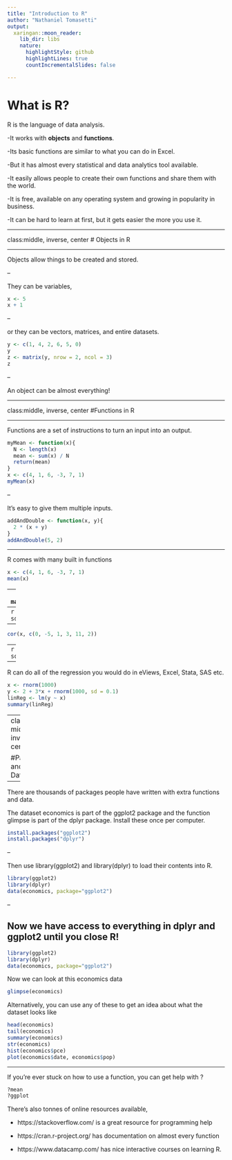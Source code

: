 ```yaml
---
title: "Introduction to R"
author: "Nathaniel Tomasetti"
output:
  xaringan::moon_reader:
    lib_dir: libs
    nature:
      highlightStyle: github
      highlightLines: true
      countIncrementalSlides: false

---
```


# What is R?

R is the language of data analysis.

-It works with **objects** and **functions**.

-Its basic functions are similar to what you can do in Excel.

-But it has almost every statistical and data analytics tool available.

-It easily allows people to create their own functions and share them with the world.

-It is free, available on any operating system and growing in popularity in business.

-It can be hard to learn at first, but it gets easier the more you use it.

---

class:middle, inverse, center
# Objects in R

---

Objects allow things to be created and stored.

--

They can be variables,
```r
x <- 5
x + 1
```
--

or they can be vectors, matrices, and entire datasets.
```r
y <- c(1, 4, 2, 6, 5, 0)
y
z <- matrix(y, nrow = 2, ncol = 3)
z
```
--

An object can be almost everything!


---

class:middle, inverse, center
#Functions in R

---

Functions are a set of instructions to turn an input into an output.

```r
myMean <- function(x){
  N <- length(x)
  mean <- sum(x) / N
  return(mean)
}
x <- c(4, 1, 6, -3, 7, 1)
myMean(x)
```

--

It's easy to give them multiple inputs.

```r
addAndDouble <- function(x, y){
  2 * (x + y)
}
addAndDouble(5, 2)
```

---

R comes with many built in functions
```r
x <- c(4, 1, 6, -3, 7, 1)
mean(x)
```
--
```r
max(x)
```
--
```r
sd(x)
```
--
```r
cor(x, c(0, -5, 1, 3, 11, 2))
```
--
```r
sort(x)
```

---

R can do all of the regression you would do in eViews, Excel, Stata, SAS etc.

```r
x <- rnorm(1000)
y <- 2 + 3*x + rnorm(1000, sd = 0.1)
linReg <- lm(y ~ x)
summary(linReg)
```

---
class: middle, inverse, center

#Packages and Datasets

---

There are thousands of packages people have written with extra functions and data.

The dataset economics is part of the ggplot2 package and the function glimpse is part of the dplyr package. Install these once per computer.

```r
install.packages("ggplot2")
install.packages("dplyr")
```

--

Then use library(ggplot2) and library(dplyr) to load their contents into R.

```r
library(ggplot2)
library(dplyr)
data(economics, package="ggplot2")

```

--

Now we have access to everything in dplyr and ggplot2 until you close R!
---

```r
library(ggplot2)
library(dplyr)
data(economics, package="ggplot2")
```

Now we can look at this economics data

```r
glimpse(economics)
```

Alternatively, you can use any of these to get an idea about what the dataset looks like

```r
head(economics)
tail(economics)
summary(economics)
str(economics)
hist(economics$pce)
plot(economics$date, economics$pop)
```

---

If you're ever stuck on how to use a function, you can get help with ?

```r
?mean
?ggplot
```


There's also tonnes of online resources available,


- https://stackoverflow.com/ is a great resource for programming help

- https://cran.r-project.org/ has documentation on almost every function

- https://www.datacamp.com/ has nice interactive courses on learning R.

